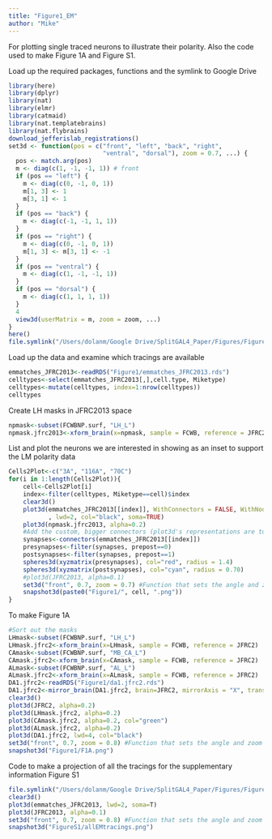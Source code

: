 ```yaml
---
title: "Figure1_EM"
author: "Mike"
---
```

For plotting single traced neurons to illustrate their polarity. Also the code used to make Figure 1A and Figure S1.

Load up the required packages, functions and the symlink to Google Drive 
```r
library(here)
library(dplyr)
library(nat)
library(elmr)
library(catmaid)
library(nat.templatebrains)
library(nat.flybrains)
download_jefferislab_registrations()
set3d <- function(pos = c("front", "left", "back", "right",
                          "ventral", "dorsal"), zoom = 0.7, ...) {
  pos <- match.arg(pos)
  m <- diag(c(1, -1, -1, 1)) # front
  if (pos == "left") {
    m <- diag(c(0, -1, 0, 1))
    m[1, 3] <- 1
    m[3, 1] <- 1
  }
  if (pos == "back") {
    m <- diag(c(-1, -1, 1, 1))
  }
  if (pos == "right") {
    m <- diag(c(0, -1, 0, 1))
    m[1, 3] <- m[3, 1] <- -1
  }
  if (pos == "ventral") {
    m <- diag(c(1, -1, -1, 1))
  }
  if (pos == "dorsal") {
    m <- diag(c(1, 1, 1, 1))
  }
  4
  view3d(userMatrix = m, zoom = zoom, ...)
}
here()
file.symlink("/Users/dolanm/Google Drive/SplitGAL4_Paper/Figures/Figure1", here())

```

Load up the data and examine which tracings are available
```r
emmatches_JFRC2013<-readRDS("Figure1/emmatches_JFRC2013.rds")
celltypes<-select(emmatches_JFRC2013[,],cell.type, Miketype)
celltypes<-mutate(celltypes, index=1:nrow(celltypes))
celltypes
```

Create LH masks in JFRC2013 space
```r
npmask<-subset(FCWBNP.surf, "LH_L")
npmask.jfrc2013<-xform_brain(x=npmask, sample = FCWB, reference = JFRC2013)
```

List and plot the neurons we are interested in showing as an inset to support the LM polarity data
```r
Cells2Plot<-c("3A", "116A", "70C")
for(i in 1:length(Cells2Plot)){
    cell<-Cells2Plot[i]
    index<-filter(celltypes, Miketype==cell)$index
    clear3d()
    plot3d(emmatches_JFRC2013[[index]], WithConnectors = FALSE, WithNodes = FALSE
           , lwd=2, col="black", soma=TRUE)
    plot3d(npmask.jfrc2013, alpha=0.2)
    #Add the custom, bigger connectors (plot3d's representations are too small)
    synapses<-connectors(emmatches_JFRC2013[[index]])
    presynapses<-filter(synapses, prepost==0)
    postsynapses<-filter(synapses, prepost==1)
    spheres3d(xyzmatrix(presynapses), col="red", radius = 1.4)
    spheres3d(xyzmatrix(postsynapses), col="cyan", radius = 0.70)
    #plot3d(JFRC2013, alpha=0.1)
    set3d("front", 0.7, zoom = 0.7) #Function that sets the angle and zoom 
    snapshot3d(paste0("Figure1/", cell, ".png"))
}
```

To make Figure 1A
```r
#Sort out the masks
LHmask<-subset(FCWBNP.surf, "LH_L")
LHmask.jfrc2<-xform_brain(x=LHmask, sample = FCWB, reference = JFRC2)
CAmask<-subset(FCWBNP.surf, "MB_CA_L")
CAmask.jfrc2<-xform_brain(x=CAmask, sample = FCWB, reference = JFRC2)
ALmask<-subset(FCWBNP.surf, "AL_L")
ALmask.jfrc2<-xform_brain(x=ALmask, sample = FCWB, reference = JFRC2)
DA1.jfrc2<-readRDS("Figure1/da1.jfrc2.rds")
DA1.jfrc2<-mirror_brain(DA1.jfrc2, brain=JFRC2, mirrorAxis = "X", transform = "warp")
clear3d()
plot3d(JFRC2, alpha=0.2)
plot3d(LHmask.jfrc2, alpha=0.2)
plot3d(CAmask.jfrc2, alpha=0.2, col="green")
plot3d(ALmask.jfrc2, alpha=0.2)
plot3d(DA1.jfrc2, lwd=4, col="black")
set3d("front", 0.7, zoom = 0.8) #Function that sets the angle and zoom 
snapshot3d("Figure1/F1A.png")
```

Code to make a projection of all the tracings for the supplementary information Figure S1
```r
file.symlink("/Users/dolanm/Google Drive/SplitGAL4_Paper/Figures/FigureS1", here())
clear3d()
plot3d(emmatches_JFRC2013, lwd=2, soma=T)
plot3d(JFRC2013, alpha=0.1)
set3d("front", 0.7, zoom = 0.8) #Function that sets the angle and zoom 
snapshot3d("FigureS1/allEMtracings.png")

```
